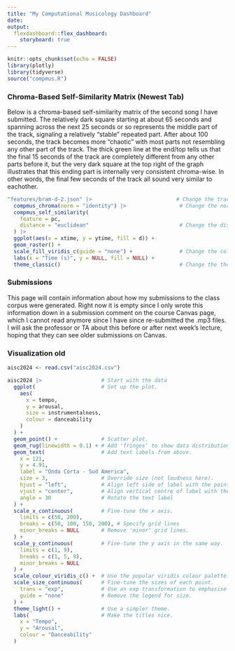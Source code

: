 ```yaml
---
title: "My Computational Musicology Dashboard"
date: 
output: 
  flexdashboard::flex_dashboard:
    storyboard: true
---
```


```r
knitr::opts_chunk$set(echo = FALSE)
library(plotly)
library(tidyverse)
source("compmus.R")
```

### Chroma-Based Self-Similarity Matrix (Newest Tab)

Below is a chroma-based self-similarity matrix of the second song I have submitted. The relatively dark square starting at about 65 seconds and spanning across the next 25 seconds or so represents the middle part of the track, signaling a relatively "stable" repeated part. After about 100 seconds, the track becomes more "chaotic" with most parts not resembling any other part of the track. The thick green line at the end/top tells us that the final 15 seconds of the track are completely different from any other parts before it, but the very dark square at the top right of the graph illustrates that this ending part is internally very consistent chroma-wise. In other words, the final few seconds of the track all sound very similar to eachother.

```r

"features/bram-d-2.json" |>                           # Change the track
  compmus_chroma(norm = "identity") |>                 # Change the norm
  compmus_self_similarity(
    feature = pc,
    distance = "euclidean"                             # Change the distance
  ) |>   
  ggplot(aes(x = xtime, y = ytime, fill = d)) + 
  geom_raster() +
  scale_fill_viridis_c(guide = "none") +               # Change the colours?
  labs(x = "Time (s)", y = NULL, fill = NULL) +
  theme_classic()                                      # Change the theme?

```


### Submissions

This page will contain information about how my submissions to the class corpus were generated. Right now it is empty since I only wrote this information down in a submission comment on the course Canvas page, which I cannot read anymore since I have since re-submitted the .mp3 files. I will ask the professor or TA about this before or after next week's lecture, hoping that they can see older submissions on Canvas.



### Visualization old


```r

aisc2024 <- read.csv("aisc2024.csv")

aisc2024 |>                   # Start with the data
  ggplot(                     # Set up the plot.
    aes(
      x = tempo,
      y = arousal,
      size = instrumentalness,
      colour = danceability
    )
  ) +
  geom_point() +              # Scatter plot.
  geom_rug(linewidth = 0.1) + # Add 'fringes' to show data distribution.
  geom_text(                  # Add text labels from above.
    x = 121,
    y = 4.91,
    label = "Onda Corta - Sud America",
    size = 3,                 # Override size (not loudness here).
    hjust = "left",           # Align left side of label with the point.
    vjust = "center",         # Align vertical centre of label with the point.
    angle = 30                # Rotate the text label
  ) +
  scale_x_continuous(         # Fine-tune the x axis.
    limits = c(50, 200),
    breaks = c(50, 100, 150, 200), # Specify grid lines
    minor_breaks = NULL       # Remove 'minor' grid lines.
  ) +
  scale_y_continuous(         # Fine-tune the y axis in the same way.
    limits = c(1, 9),
    breaks = c(1, 5, 9),
    minor_breaks = NULL
  ) +
  scale_colour_viridis_c() +  # Use the popular viridis colour palette.
  scale_size_continuous(      # Fine-tune the sizes of each point.
    trans = "exp",            # Use an exp transformation to emphasise loud..
    guide = "none"            # Remove the legend for size.
  ) +
  theme_light() +             # Use a simpler theme.
  labs(                       # Make the titles nice.
    x = "Tempo",
    y = "Arousal",
    colour = "Danceability"
  )

```
